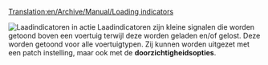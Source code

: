 [[Translation:en/Archive/Manual/Loading indicators]]


[[File:en/Archive/Manual/Loading indicators.png|thumb|Laadindicatoren in actie]]
Laadindicatoren zijn kleine signalen die worden getoond boven een voertuig terwijl deze worden geladen en/of gelost. Deze worden getoond voor alle voertuigtypen. Zij kunnen worden uitgezet met een patch instelling, maar ook met de '''doorzichtigheidsopties'''.